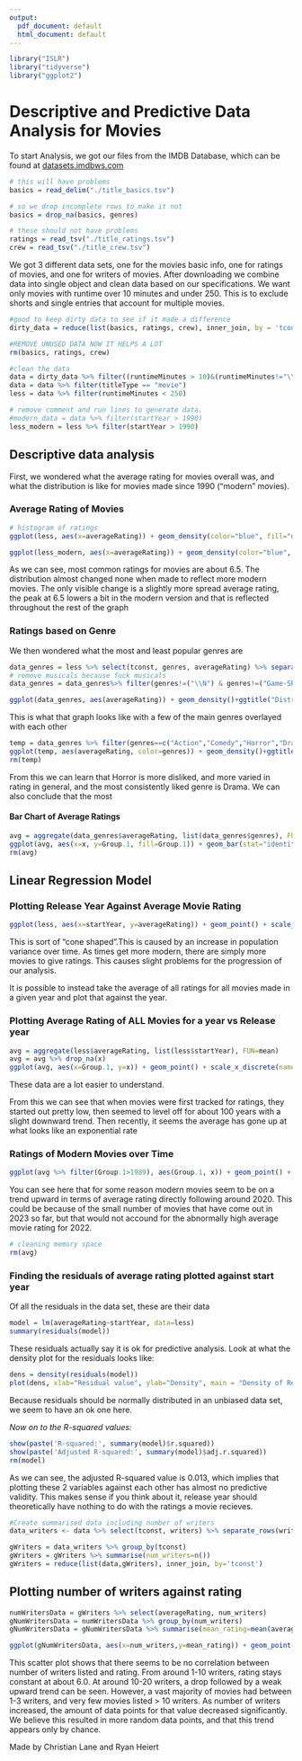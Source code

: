 ```yaml
---
output:
  pdf_document: default
  html_document: default
---
```

```r
library("ISLR") 
library("tidyverse") 
library("ggplot2")
```

# Descriptive and Predictive Data Analysis for Movies

To start Analysis, we got our files from the IMDB Database, which can be found at [datasets.imdbws.com](https://datasets.imdbws.com)

```r
# this will have problems
basics = read_delim("./title_basics.tsv")

# so we drop incomplete rows to make it not
basics = drop_na(basics, genres)

# these should not have problems
ratings = read_tsv("./title_ratings.tsv")
crew = read_tsv("./title_crew.tsv")
```

We got 3 different data sets, one for the movies basic info, one for ratings of movies, and one for writers of movies. After downloading we combine data into single object and clean data based on our specifications. We want only movies with runtime over 10 minutes and under 250. This is to exclude shorts and single entries that account for multiple movies.

```r
#good to keep dirty data to see if it made a difference
dirty_data = reduce(list(basics, ratings, crew), inner_join, by = 'tconst')

#REMOVE UNUSED DATA NOW IT HELPS A LOT
rm(basics, ratings, crew)

#clean the data
data = dirty_data %>% filter((runtimeMinutes > 10)&(runtimeMinutes!="\\N"))
data = data %>% filter(titleType == "movie")
less = data %>% filter(runtimeMinutes < 250)
```

```r
# remove comment and run lines to generate data.
#modern_data = data %>% filter(startYear > 1990)
less_modern = less %>% filter(startYear > 1990)
```

## Descriptive data analysis

First, we wondered what the average rating for movies overall was, and what the distribution is like for movies made since 1990 ("modern" movies).

### Average Rating of Movies

```r
# histogram of ratings
ggplot(less, aes(x=averageRating)) + geom_density(color="blue", fill="dodgerblue")+ggtitle("Distribution of Ratings over all time") + scale_x_continuous(name="Rating", breaks=seq(0, 10, 1))+scale_y_continuous(name="Frequency of Rating", breaks=seq(0, 0.4, 0.05))

ggplot(less_modern, aes(x=averageRating)) + geom_density(color="blue", fill="dodgerblue")+ggtitle("Distribution of Ratings since 1990") + scale_x_continuous(name="Rating", breaks=seq(0, 10, 1))+scale_y_continuous(name="Frequency of Rating", breaks=seq(0, 0.4, 0.05))
```

As we can see, most common ratings for movies are about 6.5. The distribution almost changed none when made to reflect more modern movies. The only visible change is a slightly more spread average rating, the peak at 6.5 lowers a bit in the modern version and that is reflected throughout the rest of the graph

### Ratings based on Genre

We then wondered what the most and least popular genres are 

```r
data_genres = less %>% select(tconst, genres, averageRating) %>% separate_rows(genres, sep=",")
# remove musicals because fuck musicals
data_genres = data_genres%>% filter(genres!=("\\N") & genres!=("Game-Show") & genres!=("Talk-Show") & genres!=("Short")& genres!=("Reality-TV") & genres!="Music"& genres!="Musical")

ggplot(data_genres, aes(averageRating)) + geom_density()+ggtitle("Distribution of Ratings by genre") + scale_x_continuous(name="Rating", breaks=seq(0, 10, 2))+facet_wrap(~genres, scales='free_y')
```

This is what that graph looks like with a few of the main genres overlayed with each other

```r
temp = data_genres %>% filter(genres==c("Action","Comedy","Horror","Drama","Thriller","Fantasy","Crime"))
ggplot(temp, aes(averageRating, color=genres)) + geom_density()+ggtitle("Distribution of Ratings by Genre") + scale_x_continuous(name="Rating", breaks=seq(0, 10, 2))+scale_y_continuous(name="Proportion of all ratings", breaks=seq(0, 0.5, 0.1))
rm(temp)
```

From this we can learn that Horror is more disliked, and more varied in rating in general, and the most consistently liked genre is Drama. We can also conclude that the most 

#### Bar Chart of Average Ratings

```r
avg = aggregate(data_genres$averageRating, list(data_genres$genres), FUN=mean)
ggplot(avg, aes(x=x, y=Group.1, fill=Group.1)) + geom_bar(stat="identity",) + ggtitle("Average Rating of each category") + labs(x="Average Rating", y="Genre") + theme(legend.position = "none")
rm(avg)
```

## Linear Regression Model

### Plotting Release Year Against Average Movie Rating

```r
ggplot(less, aes(x=startYear, y=averageRating)) + geom_point() + scale_x_discrete(name="Release Year", breaks=seq(1892, 2023, 10)) + scale_y_discrete(name="Average Rating")
```

This is sort of "cone shaped".This is caused by an increase in population variance over time. As times get more modern, there are simply more movies to give ratings. This causes slight problems for the progression of our analysis. 

It is possible to instead take the average of all ratings for all movies made in a given year and plot that against the year.

### Plotting Average Rating of ALL Movies for a year vs Release year

```r
avg = aggregate(less$averageRating, list(less$startYear), FUN=mean)
avg = avg %>% drop_na(x)
ggplot(avg, aes(x=Group.1, y=x)) + geom_point() + scale_x_discrete(name="Release Year", breaks=seq(1892, 2023, 10)) + scale_y_discrete(name="Average Rating")

```

These data are a lot easier to understand.

From this we can see that when movies were first tracked for ratings, they started out pretty low, then seemed to level off for about 100 years with a slight downward trend. Then recently, it seems the average has gone up at what looks like an exponential rate

### Ratings of Modern Movies over Time

```r
ggplot(avg %>% filter(Group.1>1989), aes(Group.1, x)) + geom_point() + scale_x_discrete(breaks=seq(1990,2023,2), name="Release Year") + labs(y="Average Movie Rating")
```

You can see here that for some reason modern movies seem to be on a trend upward in terms of average rating directly following around 2020. This could be because of the small number of movies that have come out in 2023 so far, but that would not accound for the abnormally high average movie rating for 2022.

```r
# cleaning memory space
rm(avg)
```

### Finding the residuals of average rating plotted against start year

Of all the residuals  in the data set, these are their data

```r
model = lm(averageRating~startYear, data=less)
summary(residuals(model))
```

These residuals actually say it is ok for predictive analysis. Look at what the density plot for the residuals looks like:

```r
dens = density(residuals(model))
plot(dens, xlab="Residual value", ylab="Density", main = "Density of Residuals") 
```

Because residuals should be normally distributed in an unbiased data set, we seem to have an ok one here.

*Now on to the R-squared values:*

```r
show(paste('R-squared:', summary(model)$r.squared))
show(paste('Adjusted R-squared:', summary(model)$adj.r.squared))
rm(model)

```

As we can see, the adjusted R-squared value is 0.013, which implies that plotting these 2 variables against each other has almost no predictive validity. This makes sense if you think about it, release year should theoretically have nothing to do with the ratings a movie recieves.

```r
#Create summarised data including number of writers
data_writers <- data %>% select(tconst, writers) %>% separate_rows(writers, sep=",")

gWriters = data_writers %>% group_by(tconst)
gWriters = gWriters %>% summarise(num_writers=n())
gWriters = reduce(list(data,gWriters), inner_join, by='tconst')
```

## Plotting number of writers against rating

```r
numWritersData = gWriters %>% select(averageRating, num_writers)
gNumWritersData = numWritersData %>% group_by(num_writers)
gNumWritersData = gNumWritersData %>% summarise(mean_rating=mean(averageRating))

ggplot(gNumWritersData, aes(x=num_writers,y=mean_rating)) + geom_point()+ggtitle("Ratings compared with writers") + scale_x_discrete(name="Number of Writers", breaks=seq(0, 69, 1)) + scale_y_continuous(name="Average Rating", breaks=seq(0, 10, 1))
```

This scatter plot shows that there seems to be no correlation between number of writers listed and rating. From around 1-10 writers, rating stays constant at about 6.0. At around 10-20 writers, a  drop followed by a weak upward trend can be seen. However, a vast majority of movies had between 1-3 writers, and very few movies listed > 10 writers. As number of writers increased, the amount of data points for that value decreased significantly. We believe this resulted in more random data points, and that this trend appears only by chance.



Made by Christian Lane and Ryan Heiert